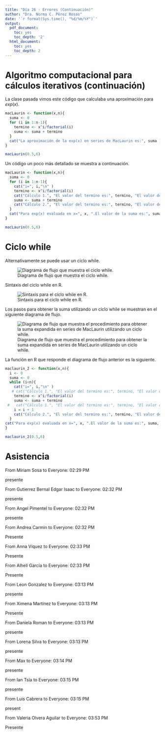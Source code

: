 ---
title: "Día 26 - Errores (Continuación)"
author: "Dra. Norma C. Pérez Rosas"
date: '`r format(Sys.time(), "%d/%m/%Y")`'
output:
  pdf_document:
    toc: yes
    toc_depth: '2'
  html_document:
    toc: yes
    toc_depth: 2
---

# Algoritmo computacional para cálculos iterativos (continuación)

La clase pasada vimos este código que calculaba una aproximación para $exp(x)$.

```{r}
macLaurin <- function(x,n){
  suma <- 0
  for (i in 1:n-1){
    termino <- x^i/factorial(i)
    suma <- suma + termino
  }
  cat("La aproximación de la exp(x) en series de MacLaurin es:", suma )
}

macLaurin(0.5,6)
```

Un código un poco más detallado se muestra a continuación. 


```{r}
macLaurin <- function(x,n){
  suma <- 0
  for (i in 1:n-1){
    cat("i=", i,"\n" )
    termino <- x^i/factorial(i)
    cat("Cálculo 1.", "El valor del termino es:", termino, "El valor de la suma es", suma, "El valor de i es", i,"\n" )
    suma <- suma + termino
    cat("Cálculo 2.", "El valor del termino es:", termino, "El valor de la suma es", suma, "El valor de i es", i, "\n" )
  }
  cat("Para exp(x) evaluada en x=", x, ".El valor de la suma es:", suma, ".Con n=", n, "terminos", "\n" )
}

macLaurin(0.5,6)
```

# Ciclo while 

Alternativamente se puede usar un ciclo while.

![Diagrama de flujo que muestra el ciclo while.](while_loop.png)

Sintaxis del ciclo while en R. 

![Sintaxis para el ciclo while en R.](while_sintaxis.png)

Los pasos para obtener la suma utilizando un ciclo while se muestran en el siguiente diagrama de flujo. 

![Diagrama de flujo que muestra el procedimiento para obtener la suma expandida en series de MacLaurin utilizando un ciclo while.](maclaurin_v02.png)

La función en R que responde el diagrama de flujo anterior es la siguiente. 


```{r}
maclaurin_2 <- function(x,n){
  i <- 0
  suma <- 0 
  while (i<n){
    cat("i=", i,"\n" )
   # cat("Cálculo 1.", "El valor del termino es:", termino, "El valor de la suma es", suma, "El valor de i es", i,"\n" )
    termino <- x^i/factorial(i)
    suma <- suma + termino 
 #   cat("Cálculo 1.", "El valor del termino es:", termino, "El valor de la suma es", suma, "El valor de i es", i,"\n" )
    i = i + 1
    cat("Cálculo 2.", "El valor del termino es:", termino, "El valor de la suma es", suma, "El valor de i es", i,"\n" )
  }
cat("Para exp(x) evaluada en x=", x, ".El valor de la suma es:", suma, ".Con n=", n, "terminos", "\n" )  
}

maclaurin_2(0.5,6)
```



# Asistencia

From Míriam Sosa to Everyone:  02:29 PM

presente

From Gutierrez Bernal Edgar Isaac to Everyone:  02:32 PM

presente

From Angel Pimentel to Everyone:  02:32 PM

presente

From Andrea Carmin to Everyone:  02:32 PM

Presente

From Anna Viquez to Everyone:  02:33 PM

Presente

From Alhelí García to Everyone:  02:33 PM

Presente

From Leon Gonzalez to Everyone:  03:13 PM

presente

From Ximena Martínez to Everyone:  03:13 PM

Presente

From Daniela Roman to Everyone:  03:13 PM

presente

From Lorena Silva to Everyone:  03:13 PM

presente

From Max to Everyone:  03:14 PM

presente

From Ian Tsla to Everyone:  03:15 PM

presente

From Luis Cabrera to Everyone:  03:15 PM

present

From Valeria Olvera Aguilar to Everyone:  03:53 PM

Presente

